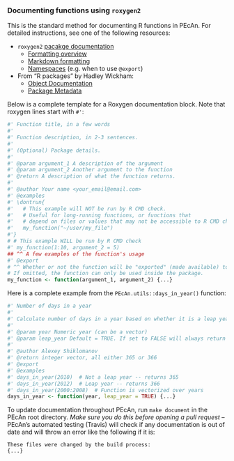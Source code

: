 ### Documenting functions using `roxygen2` {#developer-roxygen}

This is the standard method for documenting R functions in PEcAn.
For detailed instructions, see one of the following resources:

* `roxygen2` [pacakge documentation](https://roxygen2.r-lib.org/)
  - [Formatting overview](https://roxygen2.r-lib.org/articles/rd.html)
  - [Markdown formatting](https://blog.rstudio.com/2017/02/01/roxygen2-6-0-0/)
  - [Namespaces](https://roxygen2.r-lib.org/articles/namespace.html) (e.g. when to use `@export`)
* From "R packages" by Hadley Wickham:
  - [Object Documentation](http://r-pkgs.had.co.nz/man.html)
  - [Package Metadata](http://r-pkgs.had.co.nz/description.html) 
  
Below is a complete template for a Roxygen documentation block.
Note that roxygen lines start with `#'`:

```r
#' Function title, in a few words
#'
#' Function description, in 2-3 sentences.
#'
#' (Optional) Package details.
#'
#' @param argument_1 A description of the argument
#' @param argument_2 Another argument to the function
#' @return A description of what the function returns.
#'
#' @author Your name <your_email@email.com>
#' @examples
#' \dontrun{
#'   # This example will NOT be run by R CMD check.
#'   # Useful for long-running functions, or functions that
#'   # depend on files or values that may not be accessible to R CMD check.
#'   my_function("~/user/my_file")
#'}
# # This example WILL be run by R CMD check
#' my_function(1:10, argument_2 = 5)
## ^^ A few examples of the function's usage
#' @export
# ^^ Whether or not the function will be "exported" (made available) to the user.
# If omitted, the function can only be used inside the package.
my_function <- function(argument_1, argument_2) {...}
```
  
Here is a complete example from the `PEcAn.utils::days_in_year()` function:

```r
#' Number of days in a year
#'
#' Calculate number of days in a year based on whether it is a leap year or not.
#'
#' @param year Numeric year (can be a vector)
#' @param leap_year Default = TRUE. If set to FALSE will always return 365
#'
#' @author Alexey Shiklomanov
#' @return integer vector, all either 365 or 366
#' @export
#' @examples
#' days_in_year(2010)  # Not a leap year -- returns 365
#' days_in_year(2012)  # Leap year -- returns 366
#' days_in_year(2000:2008)  # Function is vectorized over years
days_in_year <- function(year, leap_year = TRUE) {...}
```

To update documentation throughout PEcAn, run `make document` in the PEcAn root directory.
_Make sure you do this before opening a pull request_ --
PEcAn's automated testing (Travis) will check if any documentation is out of date and will throw an error like the following if it is:

```
These files were changed by the build process:
{...}
```

